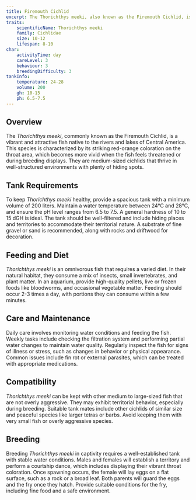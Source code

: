 ```yaml
---
title: Firemouth Cichlid
excerpt: The Thorichthys meeki, also known as the Firemouth Cichlid, is a colorful, medium-sized fish native to Central America, known for its vibrant colors and territorial nature.
traits:
    scientificName: Thorichthys meeki
    family: Cichlidae
    size: 10-12
    lifespan: 8-10
char:
    activityTime: day
    careLevel: 3
    behaviour: 3
    breedingDifficulty: 3
tankInfo:
    temperature: 24-28
    volume: 200
    gh: 10-15
    ph: 6.5-7.5
---
```


## Overview
The *Thorichthys meeki*, commonly known as the Firemouth Cichlid, is a vibrant and attractive fish native to the rivers and lakes of Central America. This species is characterized by its striking red-orange coloration on the throat area, which becomes more vivid when the fish feels threatened or during breeding displays. They are medium-sized cichlids that thrive in well-structured environments with plenty of hiding spots.

## Tank Requirements
To keep *Thorichthys meeki* healthy, provide a spacious tank with a minimum volume of 200 liters. Maintain a water temperature between 24°C and 28°C, and ensure the pH level ranges from 6.5 to 7.5. A general hardness of 10 to 15 dGH is ideal. The tank should be well-filtered and include hiding places and territories to accommodate their territorial nature. A substrate of fine gravel or sand is recommended, along with rocks and driftwood for decoration.

## Feeding and Diet
*Thorichthys meeki* is an omnivorous fish that requires a varied diet. In their natural habitat, they consume a mix of insects, small invertebrates, and plant matter. In an aquarium, provide high-quality pellets, live or frozen foods like bloodworms, and occasional vegetable matter. Feeding should occur 2-3 times a day, with portions they can consume within a few minutes.

## Care and Maintenance
Daily care involves monitoring water conditions and feeding the fish. Weekly tasks include checking the filtration system and performing partial water changes to maintain water quality. Regularly inspect the fish for signs of illness or stress, such as changes in behavior or physical appearance. Common issues include fin rot or external parasites, which can be treated with appropriate medications.

## Compatibility
*Thorichthys meeki* can be kept with other medium to large-sized fish that are not overly aggressive. They may exhibit territorial behavior, especially during breeding. Suitable tank mates include other cichlids of similar size and peaceful species like larger tetras or barbs. Avoid keeping them with very small fish or overly aggressive species.

## Breeding
Breeding *Thorichthys meeki* in captivity requires a well-established tank with stable water conditions. Males and females will establish a territory and perform a courtship dance, which includes displaying their vibrant throat coloration. Once spawning occurs, the female will lay eggs on a flat surface, such as a rock or a broad leaf. Both parents will guard the eggs and the fry once they hatch. Provide suitable conditions for the fry, including fine food and a safe environment.
